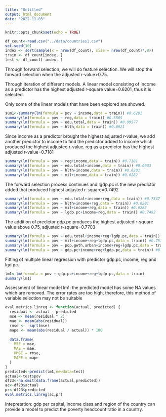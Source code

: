 ```yaml
---
title: "Untitled"
output: html_document
date: "2022-11-03"
---
```


```r
knitr::opts_chunk$set(echo = TRUE)
```

```r
df_count<-read.csv("../data/countries1.csv")
set.seed(10)
index <- sort(sample(x = nrow(df_count), size = nrow(df_count)*.8))
train <- df_count[index, ]
test <- df_count[-index, ]
```

Through forward selection, we will do feature selection. We will stop the forward selection when the adjusted r-value>0.75. 

Through iteration of different models. A linear model consisting of income as a predictor has the highest adjusted r-square value=0.6201, thus it is selected. 

Only some of the linear models that have been explored are showed.
```r
sum1<-summary(lm(formula = pov ~ income,data = train)) #0.6201
summary(lm(formula = pov ~ reg,data = train)) #0.5569
summary(lm(formula = pov ~ edu.total,data = train)) #0.09577
summary(lm(formula = pov ~ hlth,data = train)) #0.0921
```
Since income as a predictor brought the highest adjusted r-value, we add another predictor to income to find the predictor added to income which produced the highest adjusted r-value. reg as a predictor has the highest adjusted r-value=0.7181

```r
summary(lm(formula = pov ~ reg+income,data = train)) #0.7181
summary(lm(formula = pov ~ edu.total+income,data = train)) #0.6033
summary(lm(formula = pov ~ hlth+income,data = train)) #0.6201
summary(lm(formula = pov ~ mil+income,data = train)) #0.6282
```

The forward selection process continues and lgdp.pc is the new predictor added that produced highest adjusted r-square=0.7492
```r
summary(lm(formula = pov ~ edu.total+income+reg,data = train)) #0.7347
summary(lm(formula = pov ~ hlth+income+reg,data = train)) #0.6201
summary(lm(formula = pov ~ mil+income+reg,data = train)) #0.6282
summary(lm(formula = pov ~ lgdp.pc+income+reg,data = train)) #0.7492
```
The addition of predictor gdp.pc produces the highest adjusted r-square value above 0.75, adjusted r-square=0.7703
```r
summary(lm(formula = pov ~ edu.total+income+reg+lgdp.pc,data = train)) #0.7495
summary(lm(formula = pov ~ mil+income+reg+lgdp.pc,data = train)) #0.7571
summary(lm(formula = pov ~ pop.gwth.urban+income+reg+lgdp.pc,data = train)) #0.7606
summary(lm(formula = pov ~ gdp.pc+income+reg+lgdp.pc,data = train)) #0.7703
```

Fitting of multiple linear regression with predictor gdp.pc, income, reg and lgd.pc.
```r
lm1<-lm(formula = pov ~ gdp.pc+income+reg+lgdp.pc,data = train)
summary(lm1)
```

Assessment of linear model lm1: 
the predicted model has some NA values which are removed. The error rates are too high, therefore, this method of variable selection may not be suitable
```r
eval.metrics.linreg <- function(actual, predicted) {
  residual <- actual - predicted
  mse <- mean(residual ^ 2)
  mae <- mean(abs(residual))
  rmse <-  sqrt(mse)
  mape <- mean(abs(residual / actual)) * 100
  
  data.frame(
    MSE = mse,
    MAE = mae,
    RMSE = rmse,
    MAPE = mape
  )
}
predicted<-predict(lm1,newdata=test)
actual<-test$pov
df23<-na.omit(data.frame(actual,predicted))
ac<-df23$actual
pr<-df23$predicted
eval.metrics.linreg(ac,pr)
```

Intepretation: gdp per capital, income class and region of the country can provide a model to predict the poverty headcount ratio in a country.